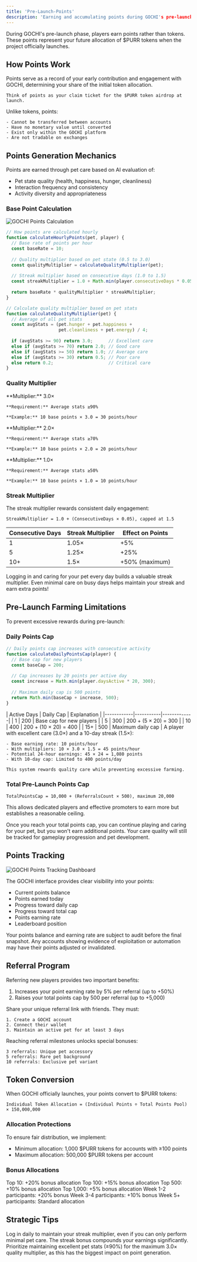 ```yaml
---
title: 'Pre-Launch-Points'
description: 'Earning and accumulating points during GOCHI's pre-launch phase'
---
```


During GOCHI's pre-launch phase, players earn points rather than tokens. These points represent your future allocation of $PURR tokens when the project officially launches.

## How Points Work

<CardGroup cols={2}>
  <Card title="Points Purpose" icon="bullseye">
    Points serve as a record of your early contribution and engagement with GOCHI, determining your share of the initial token allocation.
    
    Think of points as your claim ticket for the $PURR token airdrop at launch.
  </Card>
  
  <Card title="Points vs. Tokens" icon="scale-balanced">
    Unlike tokens, points:
    
    - Cannot be transferred between accounts
    - Have no monetary value until converted
    - Exist only within the GOCHI platform
    - Are not tradable on exchanges
  </Card>
</CardGroup>

## Points Generation Mechanics

Points are earned through pet care based on AI evaluation of:

- Pet state quality (health, happiness, hunger, cleanliness)
- Interaction frequency and consistency
- Activity diversity and appropriateness

### Base Point Calculation

<Frame>
  <img src="/images/points-calculation.png" alt="GOCHI Points Calculation" />
</Frame>

```javascript
// How points are calculated hourly
function calculateHourlyPoints(pet, player) {
  // Base rate of points per hour
  const baseRate = 10;
  
  // Quality multiplier based on pet state (0.5 to 3.0)
  const qualityMultiplier = calculateQualityMultiplier(pet);
  
  // Streak multiplier based on consecutive days (1.0 to 1.5)
  const streakMultiplier = 1.0 + Math.min(player.consecutiveDays * 0.05, 0.5);
  
  return baseRate * qualityMultiplier * streakMultiplier;
}

// Calculate quality multiplier based on pet stats
function calculateQualityMultiplier(pet) {
  // Average of all pet stats
  const avgStats = (pet.hunger + pet.happiness + 
                    pet.cleanliness + pet.energy) / 4;
  
  if (avgStats >= 90) return 3.0;      // Excellent care
  else if (avgStats >= 70) return 2.0; // Good care
  else if (avgStats >= 50) return 1.0; // Average care
  else if (avgStats >= 30) return 0.5; // Poor care
  else return 0.2;                     // Critical care
}
```

### Quality Multiplier

<CardGroup cols={3}>
  <Card title="Excellent Care" icon="trophy">
    **Multiplier:** 3.0×
    
    **Requirement:** Average stats ≥90%
    
    **Example:** 10 base points × 3.0 = 30 points/hour
  </Card>
  
  <Card title="Good Care" icon="thumbs-up">
    **Multiplier:** 2.0×
    
    **Requirement:** Average stats ≥70%
    
    **Example:** 10 base points × 2.0 = 20 points/hour
  </Card>
  
  <Card title="Average Care" icon="check">
    **Multiplier:** 1.0×
    
    **Requirement:** Average stats ≥50%
    
    **Example:** 10 base points × 1.0 = 10 points/hour
  </Card>
</CardGroup>

### Streak Multiplier

The streak multiplier rewards consistent daily engagement:

```
StreakMultiplier = 1.0 + (ConsecutiveDays × 0.05), capped at 1.5
```

| Consecutive Days | Streak Multiplier | Effect on Points |
|------------------|-------------------|------------------|
| 1 | 1.05× | +5% |
| 5 | 1.25× | +25% |
| 10+ | 1.5× | +50% (maximum) |

<Tip>
Logging in and caring for your pet every day builds a valuable streak multiplier. Even minimal care on busy days helps maintain your streak and earn extra points!
</Tip>

## Pre-Launch Farming Limitations

To prevent excessive rewards during pre-launch:

### Daily Points Cap

```javascript
// Daily points cap increases with consecutive activity
function calculateDailyPointsCap(player) {
  // Base cap for new players
  const baseCap = 200;
  
  // Cap increases by 20 points per active day
  const increase = Math.min(player.daysActive * 20, 300);
  
  // Maximum daily cap is 500 points
  return Math.min(baseCap + increase, 500);
}
```

<AccordionGroup>
  <Accordion title="Daily Cap Progression">
    | Active Days | Daily Cap | Explanation |
    |------------|-----------|-------------|
    | 1 | 200 | Base cap for new players |
    | 5 | 300 | 200 + (5 × 20) = 300 |
    | 10 | 400 | 200 + (10 × 20) = 400 |
    | 15+ | 500 | Maximum daily cap |
  </Accordion>
  
  <Accordion title="Daily Cap Example">
    A player with excellent care (3.0×) and a 10-day streak (1.5×):
    
    - Base earning rate: 10 points/hour
    - With multipliers: 10 × 3.0 × 1.5 = 45 points/hour
    - Potential 24-hour earnings: 45 × 24 = 1,080 points
    - With 10-day cap: Limited to 400 points/day
    
    This system rewards quality care while preventing excessive farming.
  </Accordion>
</AccordionGroup>

### Total Pre-Launch Points Cap

```
TotalPointsCap = 10,000 + (ReferralsCount × 500), maximum 20,000
```

This allows dedicated players and effective promoters to earn more but establishes a reasonable ceiling.

<Note>
Once you reach your total points cap, you can continue playing and caring for your pet, but you won't earn additional points. Your care quality will still be tracked for gameplay progression and pet development.
</Note>

## Points Tracking

<Frame>
  <img src="/images/points-tracking.png" alt="GOCHI Points Tracking Dashboard" />
</Frame>

The GOCHI interface provides clear visibility into your points:

- Current points balance
- Points earned today
- Progress toward daily cap
- Progress toward total cap
- Points earning rate
- Leaderboard position

<Warning>
Your points balance and earning rate are subject to audit before the final snapshot. Any accounts showing evidence of exploitation or automation may have their points adjusted or invalidated.
</Warning>

## Referral Program

Referring new players provides two important benefits:

1. Increases your point earning rate by 5% per referral (up to +50%)
2. Raises your total points cap by 500 per referral (up to +5,000)

<CardGroup cols={2}>
  <Card title="Referral Process" icon="share-nodes">
    Share your unique referral link with friends. They must:
    
    1. Create a GOCHI account
    2. Connect their wallet
    3. Maintain an active pet for at least 3 days
  </Card>
  
  <Card title="Milestone Rewards" icon="gift">
    Reaching referral milestones unlocks special bonuses:
    
    3 referrals: Unique pet accessory
    5 referrals: Rare pet background
    10 referrals: Exclusive pet variant
  </Card>
</CardGroup>

## Token Conversion

When GOCHI officially launches, your points convert to $PURR tokens:

```
Individual Token Allocation = (Individual Points ÷ Total Points Pool) × 150,000,000
```

### Allocation Protections

To ensure fair distribution, we implement:

- Minimum allocation: 1,000 $PURR tokens for accounts with ≥100 points
- Maximum allocation: 500,000 $PURR tokens per account

### Bonus Allocations

<CardGroup cols={2}>
  <Card title="Leaderboard Bonuses" icon="ranking-star">
    Top 10: +20% bonus allocation
    Top 100: +15% bonus allocation
    Top 500: +10% bonus allocation
    Top 1,000: +5% bonus allocation
  </Card>
  
  <Card title="Early Adopter Bonuses" icon="hourglass-start">
    Week 1-2 participants: +20% bonus
    Week 3-4 participants: +10% bonus
    Week 5+ participants: Standard allocation
  </Card>
</CardGroup>

## Strategic Tips

<CardGroup cols={2}>
  <Card title="Daily Consistency" icon="calendar-check">
    Log in daily to maintain your streak multiplier, even if you can only perform minimal pet care. The streak bonus compounds your earnings significantly.
  </Card>
  
  <Card title="Focus on Quality" icon="star">
    Prioritize maintaining excellent pet stats (≥90%) for the maximum 3.0× quality multiplier, as this has the biggest impact on point generation.
  </Card>
</CardGroup>